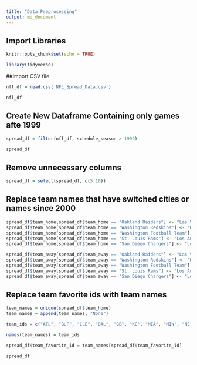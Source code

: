 ```yaml
---
title: "Data Preprocessing"
output: md_document
---
```


## Import Libraries
```r
knitr::opts_chunk$set(echo = TRUE)

library(tidyverse)
```

##Import CSV file
```r
nfl_df = read.csv('NFL_Spread_Data.csv')

nfl_df
```
## Create New Dataframe Containing only games afte 1999
```r
spread_df = filter(nfl_df, schedule_season > 1999)

spread_df
```

## Remove unnecessary columns
```r
spread_df = select(spread_df, c(5:10))
```
## Replace team names that have switched cities or names since 2000
```r
spread_df$team_home[spread_df$team_home == "Oakland Raiders"] <- "Las Vegas Raiders"
spread_df$team_home[spread_df$team_home == "Washington Redskins"] <- "Washington Commanders"
spread_df$team_home[spread_df$team_home == "Washington Football Team"] <- "Washington Commanders"
spread_df$team_home[spread_df$team_home == "St. Louis Rams"] <- "Los Angeles Rams"
spread_df$team_home[spread_df$team_home == "San Diego Chargers"] <- "Los Angeles Chargers"

spread_df$team_away[spread_df$team_away == "Oakland Raiders"] <- "Las Vegas Raiders"
spread_df$team_away[spread_df$team_away == "Washington Redskins"] <- "Washington Commanders"
spread_df$team_away[spread_df$team_away == "Washington Football Team"] <- "Washington Commanders"
spread_df$team_away[spread_df$team_away == "St. Louis Rams"] <- "Los Angeles Rams"
spread_df$team_away[spread_df$team_away == "San Diego Chargers"] <- "Los Angeles Chargers"
```

## Replace team favorite ids with team names
```r
team_names = unique(spread_df$team_home)
team_names = append(team_names, "None")

team_ids = c("ATL", "BUF", "CLE", "DAL", "GB", "KC", "MIA", "MIN", "NE", "NO", "NYG", "LV", "PIT", "WAS", "LAR", "ARI", "BAL", "CIN", "DEN", "DET", "IND", "PHI", "LAC", "SF", "SEA", "TB", "TEN", "NYJ", "CAR", "CHI", "JAX", "HOU", "PICK")

names(team_names) = team_ids

spread_df$team_favorite_id = team_names[spread_df$team_favorite_id]

spread_df
```